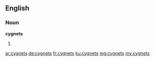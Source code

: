 ==English==

===Noun===
'''cygnets'''

# {{plural of|cygnet}}

[[ar:cygnets]]
[[de:cygnets]]
[[fr:cygnets]]
[[ku:cygnets]]
[[mg:cygnets]]
[[my:cygnets]]
